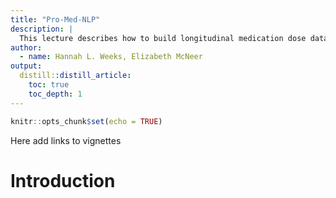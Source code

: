 ```yaml
---
title: "Pro-Med-NLP"
description: |
  This lecture describes how to build longitudinal medication dose data from the raw output of an NLP system using the *Pro-Med-NLP* module.
author:
  - name: Hannah L. Weeks, Elizabeth McNeer
output:
  distill::distill_article:
    toc: true
    toc_depth: 1
---
```


```r
knitr::opts_chunk$set(echo = TRUE)
```

Here add links to vignettes

# Introduction

